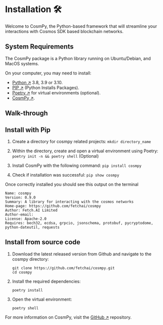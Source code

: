 # Installation 🛠️

Welcome to CosmPy, the Python-based framework that will streamline your interactions with Cosmos SDK based blockchain networks.

## System Requirements

The CosmPy package is a Python library running on Ubuntu/Debian, and MacOS systems.

On your computer, you may need to install:

- [Python ↗️](https://www.python.org/downloads/) 3.8, 3.9 or 3.10.
- [PIP ↗️](https://pypi.org/project/pip/) (Python Installs Packages).
- [Poetry ↗️](https://python-poetry.org/) for virtual environments (optional).
- [CosmPy ↗️](https://pypi.org/project/cosmpy/).

## Walk-through

## Install with Pip

1. Create a directory for cosmpy related projects: `mkdir directory_name`

2. Within the directory, create and open a virtual environment using Poetry: `poetry init -n && poetry shell` (Optional)

3. Install CosmPy with the following command: `pip install cosmpy`

4. Check if installation was successful: `pip show cosmpy`

Once correctly installed you should see this output on the terminal

```
Name: cosmpy
Version: 0.9.0
Summary: A library for interacting with the cosmos networks
Home-page: https://github.com/fetchai/cosmpy
Author: Fetch.AI Limited
Author-email:
License: Apache-2.0
Requires: bech32, ecdsa, grpcio, jsonschema, protobuf, pycryptodome, python-dateutil, requests
```

## Install from source code

1. Download the latest released version from Github and navigate to the cosmpy directory:

   ```
   git clone https://github.com/fetchai/cosmpy.git
   cd cosmpy
   ```

2. Install the required dependencies:

   ```
   poetry install
   ```

3. Open the virtual environment:

   ```
   poetry shell
   ```

For more information on CosmPy, visit the [GitHub ↗️](https://github.com/fetchai/cosmpy) repository.
